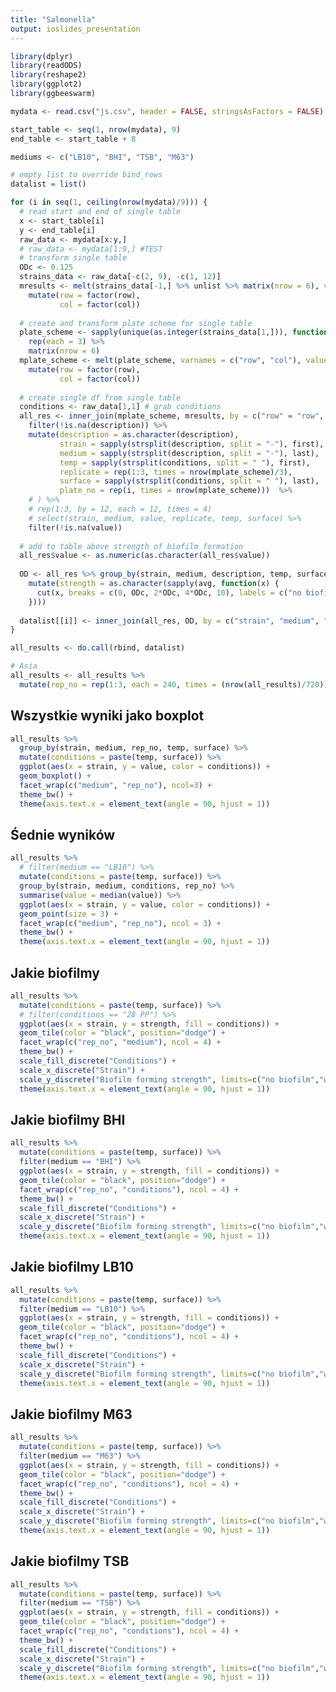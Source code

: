 ```yaml
---
title: "Salmonella"
output: ioslides_presentation
---
```


```r
library(dplyr)
library(readODS)
library(reshape2)
library(ggplot2)
library(ggbeeswarm)

mydata <- read.csv("js.csv", header = FALSE, stringsAsFactors = FALSE)  # Asia

start_table <- seq(1, nrow(mydata), 9)
end_table <- start_table + 8

mediums <- c("LB10", "BHI", "TSB", "M63")

# empty list to override bind_rows
datalist = list()

for (i in seq(1, ceiling(nrow(mydata)/9))) {
  # read start and end of single table
  x <- start_table[i]
  y <- end_table[i]
  raw_data <- mydata[x:y,]
  # raw_data <- mydata[1:9,] #TEST
  # transform single table
  ODc <- 0.125 
  strains_data <- raw_data[-c(2, 9), -c(1, 12)]
  mresults <- melt(strains_data[-1,] %>% unlist %>% matrix(nrow = 6), varnames = c("row", "col")) %>% 
    mutate(row = factor(row), 
           col = factor(col))
  
  # create and transform plate scheme for single table
  plate_scheme <- sapply(unique(as.integer(strains_data[1,])), function(x) (paste0(x, "-", mediums))) %>% 
    rep(each = 3) %>% 
    matrix(nrow = 6)
  mplate_scheme <- melt(plate_scheme, varnames = c("row", "col"), value.name = "description") %>% 
    mutate(row = factor(row), 
           col = factor(col))
  
  # create single df from single table
  conditions <- raw_data[1,1] # grab conditions
  all_res <- inner_join(mplate_scheme, mresults, by = c("row" = "row", "col" = "col")) %>% 
    filter(!is.na(description)) %>% 
    mutate(description = as.character(description), 
           strain = sapply(strsplit(description, split = "-"), first),
           medium = sapply(strsplit(description, split = "-"), last),
           temp = sapply(strsplit(conditions, split = " "), first), 
           replicate = rep(1:3, times = nrow(mplate_scheme)/3),
           surface = sapply(strsplit(conditions, split = " "), last),
           plate_no = rep(i, times = nrow(mplate_scheme)))  %>%                       # DK liczpa powtórzeń
    # ) %>% 
    # rep(1:3, by = 12, each = 12, times = 4)
    # select(strain, medium, value, replicate, temp, surface) %>% 
    filter(!is.na(value))
  
  # add to table above strength of biofilm formation
  all_res$value <- as.numeric(as.character(all_res$value))
  
  OD <- all_res %>% group_by(strain, medium, description, temp, surface) %>% summarise(avg = mean(value)) %>% 
    mutate(strength = as.character(sapply(avg, function(x) {
      cut(x, breaks = c(0, ODc, 2*ODc, 4*ODc, 10), labels = c("no biofilm", "weak", "moderate", "strong"))
    })))
  
  datalist[[i]] <- inner_join(all_res, OD, by = c("strain", "medium", "temp", "surface"))
} 

all_results <- do.call(rbind, datalist)

# Asia
all_results <- all_results %>% 
  mutate(rep_no = rep(1:3, each = 240, times = (nrow(all_results)/720)))
```

## Wszystkie wyniki jako boxplot

```r
all_results %>% 
  group_by(strain, medium, rep_no, temp, surface) %>% 
  mutate(conditions = paste(temp, surface)) %>% 
  ggplot(aes(x = strain, y = value, color = conditions)) +
  geom_boxplot() +
  facet_wrap(c("medium", "rep_no"), ncol=3) +
  theme_bw() +
  theme(axis.text.x = element_text(angle = 90, hjust = 1))
```

## Śednie wyników

```r
all_results %>% 
  # filter(medium == "LB10") %>%
  mutate(conditions = paste(temp, surface)) %>% 
  group_by(strain, medium, conditions, rep_no) %>%
  summarise(value = median(value)) %>%
  ggplot(aes(x = strain, y = value, color = conditions)) +
  geom_point(size = 3) +
  facet_wrap(c("medium", "rep_no"), ncol = 3) +
  theme_bw() +
  theme(axis.text.x = element_text(angle = 90, hjust = 1))
```

## Jakie biofilmy

```r
all_results %>% 
  mutate(conditions = paste(temp, surface)) %>% 
  # filter(conditions == "28 PP") %>%
  ggplot(aes(x = strain, y = strength, fill = conditions)) +
  geom_tile(color = "black", position="dodge") +
  facet_wrap(c("rep_no", "medium"), ncol = 4) +
  theme_bw() +
  scale_fill_discrete("Conditions") +
  scale_x_discrete("Strain") +
  scale_y_discrete("Biofilm forming strength", limits=c("no biofilm","weak", "moderate", "strong")) +
  theme(axis.text.x = element_text(angle = 90, hjust = 1))
```

## Jakie biofilmy BHI

```r
all_results %>% 
  mutate(conditions = paste(temp, surface)) %>% 
  filter(medium == "BHI") %>%
  ggplot(aes(x = strain, y = strength, fill = conditions)) +
  geom_tile(color = "black", position="dodge") +
  facet_wrap(c("rep_no", "conditions"), ncol = 4) +
  theme_bw() +
  scale_fill_discrete("Conditions") +
  scale_x_discrete("Strain") +
  scale_y_discrete("Biofilm forming strength", limits=c("no biofilm","weak", "moderate", "strong")) +
  theme(axis.text.x = element_text(angle = 90, hjust = 1))
```

## Jakie biofilmy LB10

```r
all_results %>% 
  mutate(conditions = paste(temp, surface)) %>% 
  filter(medium == "LB10") %>%
  ggplot(aes(x = strain, y = strength, fill = conditions)) +
  geom_tile(color = "black", position="dodge") +
  facet_wrap(c("rep_no", "conditions"), ncol = 4) +
  theme_bw() +
  scale_fill_discrete("Conditions") +
  scale_x_discrete("Strain") +
  scale_y_discrete("Biofilm forming strength", limits=c("no biofilm","weak", "moderate", "strong")) +
  theme(axis.text.x = element_text(angle = 90, hjust = 1))
```

## Jakie biofilmy M63

```r
all_results %>% 
  mutate(conditions = paste(temp, surface)) %>% 
  filter(medium == "M63") %>%
  ggplot(aes(x = strain, y = strength, fill = conditions)) +
  geom_tile(color = "black", position="dodge") +
  facet_wrap(c("rep_no", "conditions"), ncol = 4) +
  theme_bw() +
  scale_fill_discrete("Conditions") +
  scale_x_discrete("Strain") +
  scale_y_discrete("Biofilm forming strength", limits=c("no biofilm","weak", "moderate", "strong")) +
  theme(axis.text.x = element_text(angle = 90, hjust = 1))
```

## Jakie biofilmy TSB

```r
all_results %>% 
  mutate(conditions = paste(temp, surface)) %>% 
  filter(medium == "TSB") %>%
  ggplot(aes(x = strain, y = strength, fill = conditions)) +
  geom_tile(color = "black", position="dodge") +
  facet_wrap(c("rep_no", "conditions"), ncol = 4) +
  theme_bw() +
  scale_fill_discrete("Conditions") +
  scale_x_discrete("Strain") +
  scale_y_discrete("Biofilm forming strength", limits=c("no biofilm","weak", "moderate", "strong")) +
  theme(axis.text.x = element_text(angle = 90, hjust = 1))
```